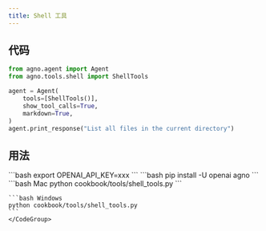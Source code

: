 ```yaml
---
title: Shell 工具
---
```


## 代码

```python cookbook/tools/shell_tools.py
from agno.agent import Agent
from agno.tools.shell import ShellTools

agent = Agent(
    tools=[ShellTools()],
    show_tool_calls=True,
    markdown=True,
)
agent.print_response("List all files in the current directory")
```

## 用法

<Steps>
  <Snippet file="create-venv-step.mdx" />

  <Step title="设置您的 API 密钥">
    ```bash
    export OPENAI_API_KEY=xxx
    ```
  </Step>

  <Step title="安装库">
    ```bash
    pip install -U openai agno
    ```
  </Step>

  <Step title="运行 Agent">
    <CodeGroup>
    ```bash Mac
    python cookbook/tools/shell_tools.py
    ```

    ```bash Windows
    python cookbook/tools/shell_tools.py
    ```
    </CodeGroup>
  </Step>
</Steps>